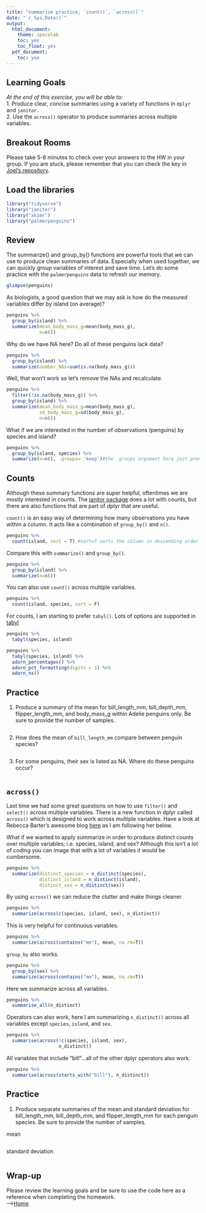 ```yaml
---
title: "summarize practice, `count()`, `across()`"
date: "`r Sys.Date()`"
output:
  html_document:
    theme: spacelab
    toc: yes
    toc_float: yes
  pdf_document:
    toc: yes
---
```


## Learning Goals
*At the end of this exercise, you will be able to:*    
1. Produce clear, concise summaries using a variety of functions in `dplyr` and `janitor.`  
2. Use the `across()` operator to produce summaries across multiple variables.  

## Breakout Rooms  
Please take 5-8 minutes to check over your answers to the HW in your group. If you are stuck, please remember that you can check the key in [Joel's repository](https://github.com/jmledford3115/BIS15LW2021_jledford).  

## Load the libraries
```r
library("tidyverse")
library("janitor")
library("skimr")
library("palmerpenguins")
```

## Review
The summarize() and group_by() functions are powerful tools that we can use to produce clean summaries of data. Especially when used together, we can quickly group variables of interest and save time. Let's do some practice with the `palmerpenguins` data to refresh our memory.
```r
glimpse(penguins)
```

As biologists, a good question that we may ask is how do the measured variables differ by island (on average)?
```r
penguins %>% 
  group_by(island) %>% 
  summarize(mean_body_mass_g=mean(body_mass_g),
            n=n())
```

Why do we have NA here? Do all of these penguins lack data?
```r
penguins %>% 
  group_by(island) %>% 
  summarize(number_NAs=sum(is.na(body_mass_g)))
```

Well, that won't work so let's remove the NAs and recalculate.
```r
penguins %>% 
  filter(!is.na(body_mass_g)) %>% 
  group_by(island) %>% 
  summarize(mean_body_mass_g=mean(body_mass_g),
            sd_body_mass_g=sd(body_mass_g),
            n=n())
```

What if we are interested in the number of observations (penguins) by species and island?
```r
penguins %>% 
  group_by(island, species) %>% 
  summarize(n=n(), .groups= 'keep')#the .groups argument here just prevents a warning message
```

## Counts
Although these summary functions are super helpful, oftentimes we are mostly interested in counts. The [janitor package](https://garthtarr.github.io/meatR/janitor.html) does a lot with counts, but there are also functions that are part of dplyr that are useful.  

`count()` is an easy way of determining how many observations you have within a column. It acts like a combination of `group_by()` and `n()`.
```r
penguins %>% 
  count(island, sort = T) #sort=T sorts the column in descending order
```

Compare this with `summarize()` and `group_by()`.
```r
penguins %>% 
  group_by(island) %>% 
  summarize(n=n())
```

You can also use `count()` across multiple variables.
```r
penguins %>% 
  count(island, species, sort = F)
```

For counts, I am starting to prefer `tabyl()`. Lots of options are supported in [tabyl](https://cran.r-project.org/web/packages/janitor/vignettes/tabyls.html)
```r
penguins %>% 
  tabyl(species, island)
```

```r
penguins %>% 
  tabyl(species, island) %>% 
  adorn_percentages() %>%
  adorn_pct_formatting(digits = 1) %>%
  adorn_ns()
```

## Practice
1. Produce a summary of the mean for bill_length_mm, bill_depth_mm, flipper_length_mm, and body_mass_g within Adelie penguins only. Be sure to provide the number of samples.
```r

```

2. How does the mean of `bill_length_mm` compare between penguin species?
```r

```

3. For some penguins, their sex is listed as NA. Where do these penguins occur?
```r

```

## `across()`
Last time we had some great questions on how to use `filter()` and `select()` across multiple variables. There is a new function in dplyr called `across()` which is designed to work across multiple variables. Have a look at Rebecca Barter's awesome blog [here](http://www.rebeccabarter.com/blog/2020-07-09-across/) as I am following her below.  

What if we wanted to apply summarize in order to produce distinct counts over multiple variables; i.e. species, island, and sex? Although this isn't a lot of coding you can image that with a lot of variables it would be cumbersome.
```r
penguins %>%
  summarize(distinct_species = n_distinct(species),
            distinct_island = n_distinct(island),
            distinct_sex = n_distinct(sex))
```

By using `across()` we can reduce the clutter and make things cleaner. 
```r
penguins %>%
  summarize(across(c(species, island, sex), n_distinct))
```

This is very helpful for continuous variables.
```r
penguins %>%
  summarize(across(contains("mm"), mean, na.rm=T))
```

`group_by` also works.
```r
penguins %>%
  group_by(sex) %>% 
  summarize(across(contains("mm"), mean, na.rm=T))
```

Here we summarize across all variables.
```r
penguins %>%
  summarise_all(n_distinct)
```

Operators can also work, here I am summarizing `n_distinct()` across all variables except `species`, `island`, and `sex`.
```r
penguins %>%
  summarise(across(!c(species, island, sex), 
                   n_distinct))
```

All variables that include "bill"...all of the other dplyr operators also work.
```r
penguins %>%
  summarise(across(starts_with("bill"), n_distinct))
```

## Practice
1. Produce separate summaries of the mean and standard deviation for bill_length_mm, bill_depth_mm, and flipper_length_mm for each penguin species. Be sure to provide the number of samples.  

mean
```r

```

standard deviation
```r

```

## Wrap-up  

Please review the learning goals and be sure to use the code here as a reference when completing the homework.  
-->[Home](https://jmledford3115.github.io/datascibiol/)